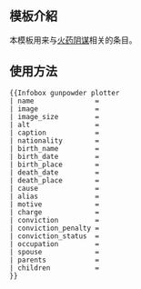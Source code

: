 <includeonly><!-- 在這裡加入模板的保護標識 --></includeonly><noinclude>{{Documentation subpage}}</noinclude>
<!-- 在本行下編輯模板說明 -->
== 模板介紹 ==
本模板用来与[[火药阴谋]]相关的条目。

== 使用方法 ==
<pre style="overflow:auto">
{{Infobox gunpowder plotter
| name               = 
| image              = 
| image_size         =
| alt                = 
| caption            = 
| nationality        = 
| birth_name         = 
| birth_date         = 
| birth_place        = 
| death_date         = 
| death_place        = 
| cause              = 
| alias              = 
| motive             = 
| charge             = 
| conviction         = 
| conviction_penalty = 
| conviction_status  = 
| occupation         = 
| spouse             = 
| parents            = 
| children           = 
}}</pre>

<includeonly>
<!-- 本行下加入模板的分類 -->
</includeonly>
